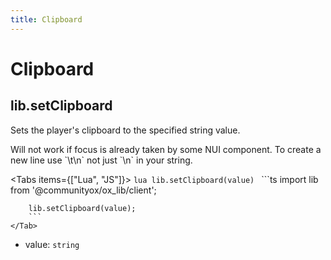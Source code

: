 ```yaml
---
title: Clipboard
---
```



# Clipboard

## lib.setClipboard

Sets the player's clipboard to the specified string value.

<Callout>
    Will not work if focus is already taken by some NUI component.
</Callout>

<Callout>
    To create a new line use `\t\n` not just `\n` in your string.
</Callout>

<Tabs items={["Lua", "JS"]}>
    <Tab>
        ```lua
        lib.setClipboard(value)
        ```
    </Tab>
    <Tab>
        ```ts
        import lib from '@communityox/ox_lib/client';

        lib.setClipboard(value);
        ```
    </Tab>
</Tabs>

- value: `string`
